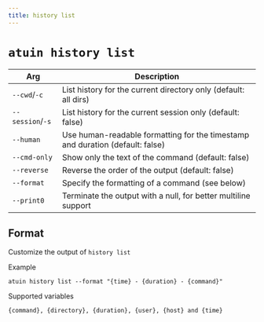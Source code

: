 ```yaml
---
title: history list
---
```


# `atuin history list`


| Arg              | Description                                                                   |
|------------------|-------------------------------------------------------------------------------|
| `--cwd`/`-c`     | List history for the current directory only (default: all dirs)               |
| `--session`/`-s` | List history for the current session only (default: false)                    |
| `--human`        | Use human-readable formatting for the timestamp and duration (default: false) |
| `--cmd-only`     | Show only the text of the command (default: false)                            |
| `--reverse`      | Reverse the order of the output (default: false)                              |
| `--format`       | Specify the formatting of a command (see below)                               |
| `--print0`       | Terminate the output with a null, for better multiline support                                                                              |


## Format

Customize the output of `history list`

Example

```
atuin history list --format "{time} - {duration} - {command}"
```

Supported variables

```
{command}, {directory}, {duration}, {user}, {host} and {time}
```
